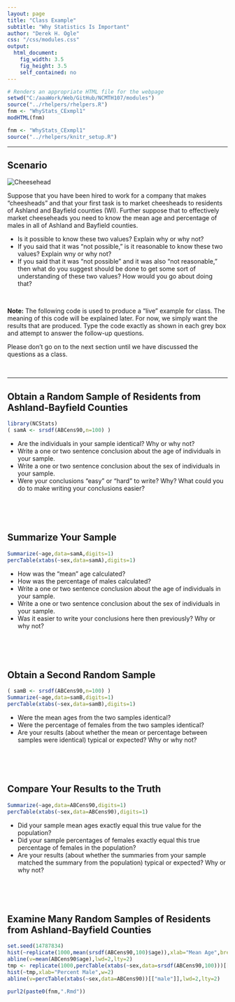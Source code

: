 ```yaml
---
layout: page
title: "Class Example"
subtitle: "Why Statistics Is Important"
author: "Derek H. Ogle"
css: "/css/modules.css"
output:
  html_document:
    fig_width: 3.5
    fig_height: 3.5
    self_contained: no
---
```

```r
# Renders an appropriate HTML file for the webpage
setwd("C:/aaaWork/Web/GitHub/NCMTH107/modules")
source("../rhelpers/rhelpers.R")
fnm <- "WhyStats_CExmpl1"
modHTML(fnm)
```

```r
fnm <- "WhyStats_CExmpl1"
source("../rhelpers/knitr_setup.R")
```

----

## Scenario
<img src="zimgs/cheesehead.jpg" alt="Cheesehead" class="img-right">

Suppose that you have been hired to work for a company that makes "cheesheads" and that your first task is to market cheesheads to residents of Ashland and Bayfield counties (WI). Further suppose that to effectively market cheeseheads you need to know the mean age and percentage of males in all of Ashland and Bayfield counties.

* Is it possible to know these two values? Explain why or why not?
* If you said that it was "not possible," is it reasonable to know these two values? Explain wny or why not?
* If you said that it was "not possible" and it was also "not reasonable," then what do you suggest should be done to get some sort of understanding of these two values? How would you go about doing that?

\ 

<div class="alert alert-warning"><strong>Note:</strong> The following code is used to produce a "live" example for class. The meaning of this code will be explained later. For now, we simply want the results that are produced. Type the code exactly as shown in each grey box and attempt to answer the follow-up questions.
</div>

<div class="alert alert-danger">Please don't go on to the next section until we have discussed the questions as a class.
</div>

\ 


---- 

## Obtain a Random Sample of Residents from Ashland-Bayfield Counties
```r
library(NCStats)
( samA <- srsdf(ABCens90,n=100) )
```

* Are the individuals in your sample identical? Why or why not?
* Write a one or two sentence conclusion about the age of individuals in your sample.
* Write a one or two sentence conclusion about the sex of individuals in your sample.
* Were your conclusions "easy" or "hard" to write? Why? What could you do to make writing your conclusions easier?

\ 

\ 

## Summarize Your Sample
```r
Summarize(~age,data=samA,digits=1)
percTable(xtabs(~sex,data=samA),digits=1)
```

* How was the "mean" age calculated?
* How was the percentage of males calculated?
* Write a one or two sentence conclusion about the age of individuals in your sample.
* Write a one or two sentence conclusion about the sex of individuals in your sample.
* Was it easier to write your conclusions here then previously? Why or why not?

\ 

\ 

## Obtain a Second Random Sample
```r
( samB <- srsdf(ABCens90,n=100) )
Summarize(~age,data=samB,digits=1)
percTable(xtabs(~sex,data=samB),digits=1)
```

* Were the mean ages from the two samples identical?
* Were the percentage of females from the two samples identical?
* Are your results (about whether the mean or percentage between samples were identical) typical or expected?  Why or why not?

\ 

\ 

## Compare Your Results to the Truth
```r
Summarize(~age,data=ABCens90,digits=1)
percTable(xtabs(~sex,data=ABCens90),digits=1)
```

* Did your sample mean ages exactly equal this true value for the population?
* Did your sample percentages of females exactly equal this true percentage of females in the population?
* Are your results (about whether the summaries from your sample matched the summary from the population) typical or expected?  Why or why not?

\ 

\ 

## Examine Many Random Samples of Residents from Ashland-Bayfield Counties
```r
set.seed(14787834)
hist(~replicate(1000,mean(srsdf(ABCens90,100)$age)),xlab="Mean Age",breaks=15)
abline(v=mean(ABCens90$age),lwd=2,lty=2)
tmp <- replicate(1000,percTable(xtabs(~sex,data=srsdf(ABCens90,100)))[["male"]])
hist(~tmp,xlab="Percent Male",w=2)
abline(v=percTable(xtabs(~sex,data=ABCens90))[["male"]],lwd=2,lty=2)
```

```r
purl2(paste0(fnm,".Rmd"))
```
